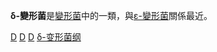 {{Lowercase}}
{{Automatic taxobox
| taxon = Deltaproteobacteria
| image = Dvulgaris micrograph.JPG
| image_caption = ''Desulfovibrio vulgaris''
| authority = 
| subdivision_ranks = [[目_(生物)|目]]
| subdivision =
*[[硫還原菌目|硫還原菌目]] Desulfurellales
*[[脫硫弧菌目|脫硫弧菌目]] Desulfovibrionales
*[[脫硫菌目|脫硫菌目]] Desulfobacterales
*[[除硫單胞菌目|除硫單胞菌目]] Desulfuromonadales
*[[互營桿菌目|互營桿菌目]] Syntrophobacterales
*[[蛭弧菌目|蛭弧菌目]] Bdellovibrionales
*[[黏球菌目|黏球菌目]] Myxococcales
詳見'''[[細菌分類表#δ-變形菌綱(Deltaproteobacteria)|細菌分類表]]'''
}}

'''δ-變形菌'''是[[變形菌|變形菌]]中的一類，與[[ε-變形菌|ε-變形菌]]關係最近。

{{细菌分类}}
{{Taxonbar|from=Q307535}}

[[Category:細菌|D]]
[[Category:Δ-變形菌|D]]
[[Category:革兰氏阴性菌|D]]
[[Category:δ-变形菌纲|]]